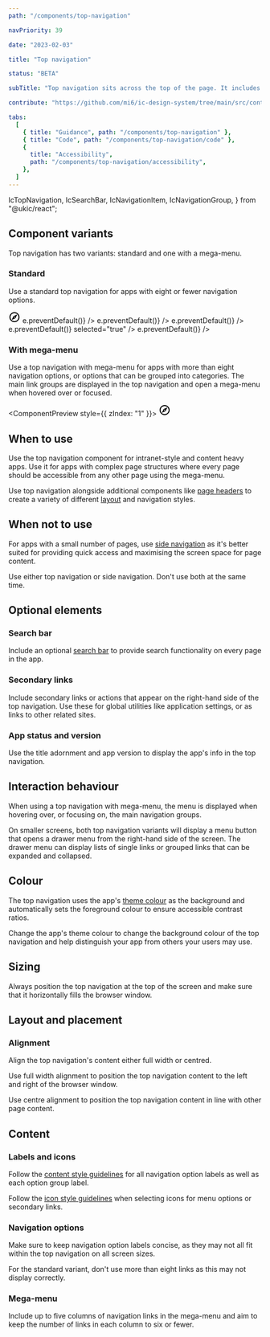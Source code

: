 ```yaml
---
path: "/components/top-navigation"

navPriority: 39

date: "2023-02-03"

title: "Top navigation"

status: "BETA"

subTitle: "Top navigation sits across the top of the page. It includes the app name, search bar, main navigation and secondary links."

contribute: "https://github.com/mi6/ic-design-system/tree/main/src/content/structured/components/top-navigation"

tabs:
  [
    { title: "Guidance", path: "/components/top-navigation" },
    { title: "Code", path: "/components/top-navigation/code" },
    {
      title: "Accessibility",
      path: "/components/top-navigation/accessibility",
    },
  ]
---
```


  IcTopNavigation,
  IcSearchBar,
  IcNavigationItem,
  IcNavigationGroup,
} from "@ukic/react";

## Component variants

Top navigation has two variants: standard and one with a mega-menu.

### Standard

Use a standard top navigation for apps with eight or fewer navigation options.

<ComponentPreview>
  <IcTopNavigation appTitle="ICDS" status="alpha" version="v0.0.7">
    <svg
      slot="app-icon"
      xmlns="http://www.w3.org/2000/svg"
      height="24"
      viewBox="0 0 24 24"
      width="24"
      fill="#000000"
    >
      <path d="M0 0h24v24H0V0z" fill="none" />
      <path d="M12 2C6.48 2 2 6.48 2 12s4.48 10 10 10 10-4.48 10-10S17.52 2 12 2zm0 18c-4.41 0-8-3.59-8-8s3.59-8 8-8 8 3.59 8 8-3.59 8-8 8zm-5.5-2.5l7.51-3.49L17.5 6.5 9.99 9.99 6.5 17.5zm5.5-6.6c.61 0 1.1.49 1.1 1.1s-.49 1.1-1.1 1.1-1.1-.49-1.1-1.1.49-1.1 1.1-1.1z" />
    </svg>
    <IcSearchBar slot="search" placeholder="Search" label="Search" />
    <IcNavigationItem
      slot="navigation"
      label="Get started"
      href="#"
      onClick={(e) => e.preventDefault()}
    />
    <IcNavigationItem
      slot="navigation"
      label="Accessibility"
      href="#"
      onClick={(e) => e.preventDefault()}
    />
    <IcNavigationItem
      slot="navigation"
      label="Styles"
      href="#"
      onClick={(e) => e.preventDefault()}
    />
    <IcNavigationItem
      slot="navigation"
      label="Components"
      href="#"
      onClick={(e) => e.preventDefault()}
      selected="true"
    />
    <IcNavigationItem
      slot="navigation"
      label="Patterns"
      href="#"
      onClick={(e) => e.preventDefault()}
    />
  </IcTopNavigation>
</ComponentPreview>

### With mega-menu

Use a top navigation with mega-menu for apps with more than eight navigation options, or options that can be grouped into categories. The main link groups are displayed in the top navigation and open a mega-menu when hovered over or focused.

<ComponentPreview style={{ zIndex: "1" }}>
  <IcTopNavigation appTitle="ICDS" status="alpha" version="v0.0.7">
    <svg
      slot="app-icon"
      xmlns="http://www.w3.org/2000/svg"
      height="24"
      viewBox="0 0 24 24"
      width="24"
      fill="#000000"
    >
      <path d="M0 0h24v24H0V0z" fill="none" />
      <path d="M12 2C6.48 2 2 6.48 2 12s4.48 10 10 10 10-4.48 10-10S17.52 2 12 2zm0 18c-4.41 0-8-3.59-8-8s3.59-8 8-8 8 3.59 8 8-3.59 8-8 8zm-5.5-2.5l7.51-3.49L17.5 6.5 9.99 9.99 6.5 17.5zm5.5-6.6c.61 0 1.1.49 1.1 1.1s-.49 1.1-1.1 1.1-1.1-.49-1.1-1.1.49-1.1 1.1-1.1z" />
    </svg>
    <IcSearchBar slot="search" placeholder="Search" label="Search" />
    <IcNavigationGroup slot="navigation" label="Navigation group">
      <IcNavigationItem label="Navigation" href="#" />
      <IcNavigationItem label="Navigation" href="#" />
      <IcNavigationItem label="Navigation" href="#" />
      <IcNavigationItem label="Navigation" href="#" />
      <IcNavigationItem label="Navigation" href="#" />
      <IcNavigationItem label="Navigation" href="#" />
      <IcNavigationItem label="Navigation" href="#" />
      <IcNavigationItem label="Navigation" href="#" />
      <IcNavigationItem label="Navigation" href="#" />
    </IcNavigationGroup>
    <IcNavigationGroup slot="navigation" label="Second navigation group">
      <IcNavigationItem label="Second navigation" href="#" />
      <IcNavigationItem label="Second navigation" href="#" />
      <IcNavigationItem label="Second navigation" href="#" />
      <IcNavigationItem label="Second navigation" href="#" />
      <IcNavigationItem label="Second navigation" href="#" />
      <IcNavigationItem label="Second navigation" href="#" />
      <IcNavigationItem label="Second navigation" href="#" />
      <IcNavigationItem label="Second navigation" href="#" />
      <IcNavigationItem label="Second navigation" href="#" />
    </IcNavigationGroup>
  </IcTopNavigation>
</ComponentPreview>

## When to use

Use the top navigation component for intranet-style and content heavy apps. Use it for apps with complex page structures where every page should be accessible from any other page using the mega-menu.

Use top navigation alongside additional components like [page headers](/components/page-header) to create a variety of different [layout](/styles/layout-spacing) and navigation styles.

## When not to use

For apps with a small number of pages, use [side navigation](/components/side-navigation) as it's better suited for providing quick access and maximising the screen space for page content.

Use either top navigation or side navigation. Don't use both at the same time.

<DoDontCaution
  imageSrc={topNavFig1}
  imageAlt="An example app that shows a top navigation and side navigation used on the same page."
  state="bad"
  caption="Don't use both top navigation and side navigation at the same time."
/>

## Optional elements

### Search bar

Include an optional [search bar](/components/search-bar) to provide search functionality on every page in the app.

### Secondary links

Include secondary links or actions that appear on the right-hand side of the top navigation. Use these for global utilities like application settings, or as links to other related sites.

### App status and version

Use the title adornment and app version to display the app's info in the top navigation.

<DoDontCaution
  imageSrc={topNavFig2}
  imageAlt="An example of top navigation with a search bar included as well as secondary links and app status and version information."
  state="good"
  caption="Top navigation with search bar, secondary links and app status and version."
/>

## Interaction behaviour

When using a top navigation with mega-menu, the menu is displayed when hovering over, or focusing on, the main navigation groups.

<DoDontCaution
  imageSrc={topNavFig3}
  imageAlt="An example top navigation with mega-menu showing the mega-menu appearing when the user hovers over a navigation group in the top navigation component."
  state="good"
  caption="A mega-menu is displayed when hovering or focusing on the top navigation's main groups."
/>

On smaller screens, both top navigation variants will display a menu button that opens a drawer menu from the right-hand side of the screen. The drawer menu can display lists of single links or grouped links that can be expanded and collapsed.

<DoDontCaution
  imageSrc={topNavFig4}
  imageAlt="An example of top navigation displayed on a smaller screen. It displays a menu button that opens a drawer menu that includes the navigation links."
  state="good"
  caption="Top navigation displayed on smaller screens uses a drawer menu to display its navigation links."
/>

## Colour

The top navigation uses the app's [theme colour](/styles/colour/#theme) as the background and automatically sets the foreground colour to ensure accessible contrast ratios.

Change the app's theme colour to change the background colour of the top navigation and help distinguish your app from others your users may use.

<DoDontCaution
  imageSrc={topNavFig5}
  imageAlt="Six examples of top navigation components using different theme colours."
  state="good"
  caption="Examples of top navigation using different theme colours."
/>

## Sizing

Always position the top navigation at the top of the screen and make sure that it horizontally fills the browser window.

<DoDontCaution
  imageSrc={topNavFig6}
  imageAlt="An example app with top navigation that does not horizontally fill the browser window."
  state="bad"
  caption="Don't position the top navigation so that it does not horizontally fill the browser window."
/>

## Layout and placement

### Alignment

Align the top navigation's content either full width or centred.

Use full width alignment to position the top navigation content to the left and right of the browser window.

<DoDontCaution
  imageSrc={topNavFig7}
  imageAlt="An example top navigation that is aligned full width. The app name and main navigation is aligned to the left-hand side of the browser window and the secondary links and search bar is aligned to the right."
  state="good"
  caption="Use full width alignment to position the top navigation content to the left and right of the browser window."
/>

Use centre alignment to position the top navigation content in line with other page content.

<DoDontCaution
  imageSrc={topNavFig8}
  imageAlt="An example top navigation with its content aligned to centre. The top navigation content aligns with the page margins used for the rest of the page content."
  state="good"
  caption="Use centre alignment to position the top navigation content in line with other page content."
/>

## Content

### Labels and icons

Follow the [content style guidelines](/styles/content-style) for all navigation option labels as well as each option group label.

Follow the [icon style guidelines](/styles/icons) when selecting icons for menu options or secondary links.

### Navigation options

Make sure to keep navigation option labels concise, as they may not all fit within the top navigation on all screen sizes.

For the standard variant, don't use more than eight links as this may not display correctly.

<DoDontCaution
  imageSrc={topNavFig9}
  imageAlt="An example top navigation with eight links with long labels. The links don't fit horizontally within the top navigation."
  state="bad"
  caption="Don't use lengthy navigation option labels as they may not fit on all screen sizes."
/>

### Mega-menu

Include up to five columns of navigation links in the mega-menu and aim to keep the number of links in each column to six or fewer.

<DoDontCaution
  imageSrc={topNavFig10}
  imageAlt="An example top navigation with mega-menu that shows seven columns of links, with each column containing eight links."
  state="caution"
  caption="Avoid using a mega-menu with more than five columns of links, and avoid using more than six links in each group."
/>
